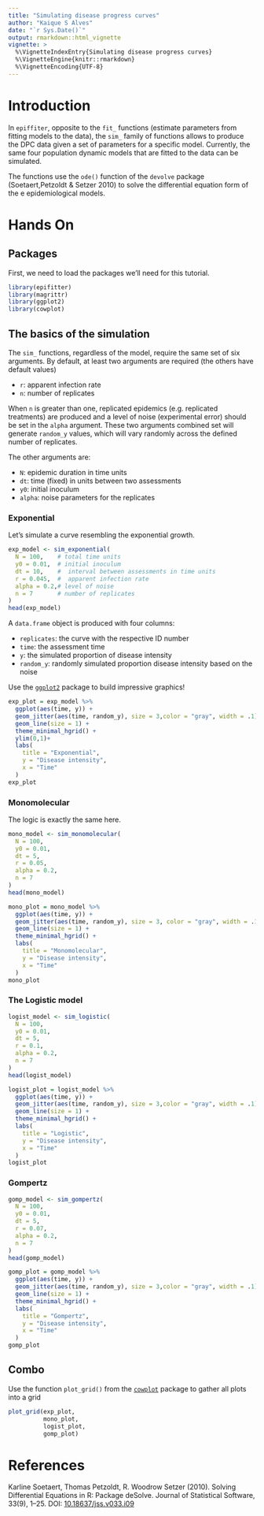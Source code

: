 ---
title: "Simulating disease progress curves"
author: "Kaique S Alves"
date: "`r Sys.Date()`"
output: rmarkdown::html_vignette
vignette: >
  %\VignetteIndexEntry{Simulating disease progress curves}
  %\VignetteEngine{knitr::rmarkdown}
  %\VignetteEncoding{UTF-8}
---

# Introduction

In `epiffiter`, opposite to the `fit_` functions (estimate parameters from fitting models to the data), the `sim_` family of functions allows to produce the DPC data given a set of parameters for a specific model. Currently, the same four population dynamic models that are fitted to the data can be simulated. 

The functions use the `ode()` function of the `devolve` package (Soetaert,Petzoldt & Setzer 2010) to solve the differential equation form of the e epidemiological models.


# Hands On

## Packages

First, we need to load the packages we'll need for this tutorial. 

```{r message=FALSE, warning=FALSE}
library(epifitter)
library(magrittr)
library(ggplot2)
library(cowplot)
```

## The basics of the simulation

The `sim_` functions, regardless of the model, require the same set of six arguments. By default, at least two arguments are required (the others have default values)

- `r`: apparent infection rate
- `n`: number of replicates

When `n` is greater than one, replicated epidemics (e.g. replicated treatments) are produced and a level of noise (experimental error) should be set in the `alpha` argument. These two arguments combined set will generate `random_y` values, which will vary randomly across the defined number of replicates.

The other arguments are:

- `N`: epidemic duration in time units
- `dt`: time (fixed) in units between two assessments
- `y0`: initial inoculum
- `alpha`: noise parameters for the replicates


### Exponential

Let's simulate a curve resembling the exponential growth.

```{r}
exp_model <- sim_exponential(
  N = 100,    # total time units 
  y0 = 0.01,  # initial inoculum
  dt = 10,    #  interval between assessments in time units
  r = 0.045,  #  apparent infection rate
  alpha = 0.2,# level of noise
  n = 7       # number of replicates
)
head(exp_model)
```

A `data.frame` object is produced with four columns:

- `replicates`: the curve with the respective ID number
- `time`: the assessment time 
- `y`: the simulated proportion of disease intensity
- `random_y`: randomly simulated proportion disease intensity based on the noise 

Use the [`ggplot2`](https://ggplot2.tidyverse.org/) package to build impressive graphics!


```{r}
exp_plot = exp_model %>%
  ggplot(aes(time, y)) +
  geom_jitter(aes(time, random_y), size = 3,color = "gray", width = .1) +
  geom_line(size = 1) +
  theme_minimal_hgrid() +
  ylim(0,1)+
  labs(
    title = "Exponential",
    y = "Disease intensity",
    x = "Time"
  )
exp_plot
```

### Monomolecular 

The logic is exactly the same here.

```{r}
mono_model <- sim_monomolecular(
  N = 100,
  y0 = 0.01,
  dt = 5,
  r = 0.05,
  alpha = 0.2,
  n = 7
)
head(mono_model)
```

```{r}
mono_plot = mono_model %>%
  ggplot(aes(time, y)) +
  geom_jitter(aes(time, random_y), size = 3, color = "gray", width = .1) +
  geom_line(size = 1) +
  theme_minimal_hgrid() +
  labs(
    title = "Monomolecular",
    y = "Disease intensity",
    x = "Time"
  )
mono_plot
```

### The Logistic model


```{r}
logist_model <- sim_logistic(
  N = 100,
  y0 = 0.01,
  dt = 5,
  r = 0.1,
  alpha = 0.2,
  n = 7
)
head(logist_model)
```

```{r}
logist_plot = logist_model %>%
  ggplot(aes(time, y)) +
  geom_jitter(aes(time, random_y), size = 3,color = "gray", width = .1) +
  geom_line(size = 1) +
  theme_minimal_hgrid() +
  labs(
    title = "Logistic",
    y = "Disease intensity",
    x = "Time"
  )
logist_plot
```

### Gompertz 


```{r}
gomp_model <- sim_gompertz(
  N = 100,
  y0 = 0.01,
  dt = 5,
  r = 0.07,
  alpha = 0.2,
  n = 7
)
head(gomp_model)
```

```{r}
gomp_plot = gomp_model %>%
  ggplot(aes(time, y)) +
  geom_jitter(aes(time, random_y), size = 3,color = "gray", width = .1) +
  geom_line(size = 1) +
  theme_minimal_hgrid() +
  labs(
    title = "Gompertz",
    y = "Disease intensity",
    x = "Time"
  )
gomp_plot
```

## Combo

Use the function `plot_grid()` from the [`cowplot`](https://wilkelab.org/cowplot/index.html) package to gather all plots into a grid

```{r fig.height=6, fig.width=8}
plot_grid(exp_plot,
          mono_plot,
          logist_plot,
          gomp_plot)
```


# References

Karline Soetaert, Thomas Petzoldt, R. Woodrow Setzer (2010). Solving Differential
  Equations in R: Package deSolve. Journal of Statistical Software, 33(9), 1--25. DOI: [10.18637/jss.v033.i09](http://dx.doi.org/10.18637/jss.v033.i09)


